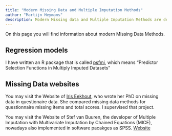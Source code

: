 ```yaml
---
title: "Modern Missing Data and Multiple Imputation Methods"
author: "Martijn Heymans"
description: Modern Missing data and Multiple Imputation Methods are described on this site
---
```


On this page you will find information about modern Missing Data Methods.

## Regression models
I have written an R package that is called [psfmi](/psfmi/), which
means "Predictor Selection Functions in Multiply Imputed Datasets"

## Missing Data websites
You may visit the Website of [Iris Eekhout](https://www.iriseekhout.com/missing-data/){target="_blank"}, 
who wrote her PhD on missing data in questionaire data. She compared missing 
data methods for questionnaire missing items and total scores. 
I supervised that project.

You may visit the Website of Stef van Buuren, the developer of Multiple Imputation with
Multivariate Imputation by Chained Equations (MICE),
nowadays also implemented in software pacakges as SPSS.
[Website](https://stefvanbuuren.name/#about){target="_blank"}


